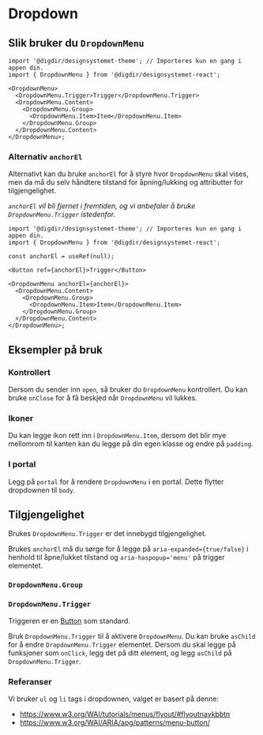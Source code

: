 


<Meta of={DropdownMenuStories} />

# Dropdown

<Primary />
<Controls />

## Slik bruker du `DropdownMenu`

```tsx
import '@digdir/designsystemet-theme'; // Importeres kun en gang i appen din.
import { DropdownMenu } from '@digdir/designsystemet-react';

<DropdownMenu>
  <DropdownMenu.Trigger>Trigger</DropdownMenu.Trigger>
  <DropdownMenu.Content>
    <DropdownMenu.Group>
      <DropdownMenu.Item>Item</DropdownMenu.Item>
    </DropdownMenu.Group>
  </DropdownMenu.Content>
</DropdownMenu>;
```

### Alternativ `anchorEl`

Alternativt kan du bruke `anchorEl` for å styre hvor `DropdownMenu` skal vises, men da må du selv håndtere tilstand for åpning/lukking og attributter for tilgjengelighet.

_`anchorEl` vil bli fjernet i fremtiden, og vi anbefaler å bruke `DropdownMenu.Trigger` istedenfor._

```tsx
import '@digdir/designsystemet-theme'; // Importeres kun en gang i appen din.
import { DropdownMenu } from '@digdir/designsystemet-react';

const anchorEl = useRef(null);

<Button ref={anchorEl}>Trigger</Button>

<DropdownMenu anchorEl={anchorEl}>
  <DropdownMenu.Content>
    <DropdownMenu.Group>
      <DropdownMenu.Item>Item</DropdownMenu.Item>
    </DropdownMenu.Group>
  </DropdownMenu.Content>
</DropdownMenu>;
```

## Eksempler på bruk

### Kontrollert

Dersom du sender inn `open`, så bruker du `DropdownMenu` kontrollert. Du kan bruke `onClose` for å få beskjed når `DropdownMenu` vil lukkes.

<Canvas of={DropdownMenuStories.Controlled} />

### Ikoner

Du kan legge ikon rett inn i `DropdownMenu.Item`, dersom det blir mye mellomrom til kanten kan du legge på din egen klasse og endre på `padding`.

<Canvas of={DropdownMenuStories.Icons} />

### I portal

Legg på `portal` for å rendere `DropdownMenu` i en portal. Dette flytter dropdownen til `body`.

<Canvas of={DropdownMenuStories.InPortal} />

## Tilgjengelighet

Brukes `DropdownMenu.Trigger` er det innebygd tilgjengelighet.

Brukes `anchorEl` må du sørge for å legge på `aria-expanded={true/false}` i henhold til åpne/lukket tilstand og `aria-haspopup='menu'` på trigger elementet.

<Canvas of={DropdownMenuStories.WithAnchorEl} />

### `DropdownMenu.Group`

<ArgsTable of={DropdownMenu.Group} />

### `DropdownMenu.Trigger`

Triggeren er en [Button](/docs/komponenter-button--docs) som standard.

Bruk `DropdownMenu.Trigger` til å aktivere `DropdownMenu`. Du kan bruke `asChild` for å endre `DropdownMenu.Trigger` elementet.
Dersom du skal legge på funksjoner som `onClick`, legg det på ditt element, og legg `asChild` på `DropdownMenu.Trigger`.

### Referanser

Vi bruker `ul` og `li` tags i dropdownen, valget er basert på denne:

- https://www.w3.org/WAI/tutorials/menus/flyout/#flyoutnavkbbtn
- https://www.w3.org/WAI/ARIA/apg/patterns/menu-button/
